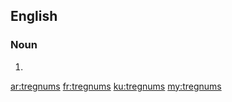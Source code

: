 ==English==

===Noun===
{{head|en|noun plural form}}

# {{plural of|tregnum|lang=en}}

[[ar:tregnums]]
[[fr:tregnums]]
[[ku:tregnums]]
[[my:tregnums]]